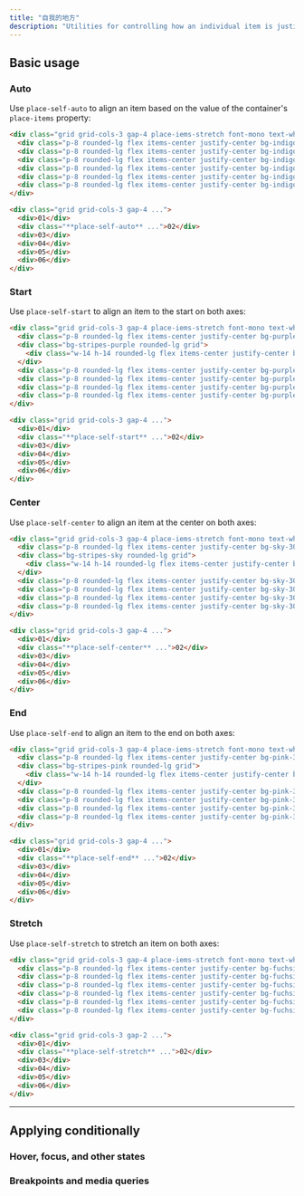 ```yaml
---
title: "自我的地方"
description: "Utilities for controlling how an individual item is justified and aligned at the same time."
---
```




## Basic usage

### Auto

Use `place-self-auto` to align an item based on the value of the container's `place-items` property:

```html {{ example: true }}
<div class="grid grid-cols-3 gap-4 place-iems-stretch font-mono text-white text-sm font-bold leading-6">
  <div class="p-8 rounded-lg flex items-center justify-center bg-indigo-300 dark:bg-indigo-800 dark:text-indigo-400">01</div>
  <div class="p-8 rounded-lg flex items-center justify-center bg-indigo-500 shadow-lg palce-self-auto">02</div>
  <div class="p-8 rounded-lg flex items-center justify-center bg-indigo-300 dark:bg-indigo-800 dark:text-indigo-400">03</div>
  <div class="p-8 rounded-lg flex items-center justify-center bg-indigo-300 dark:bg-indigo-800 dark:text-indigo-400">04</div>
  <div class="p-8 rounded-lg flex items-center justify-center bg-indigo-300 dark:bg-indigo-800 dark:text-indigo-400">05</div>
  <div class="p-8 rounded-lg flex items-center justify-center bg-indigo-300 dark:bg-indigo-800 dark:text-indigo-400">06</div>
</div>
```

```html
<div class="grid grid-cols-3 gap-4 ...">
  <div>01</div>
  <div class="**place-self-auto** ...">02</div>
  <div>03</div>
  <div>04</div>
  <div>05</div>
  <div>06</div>
</div>
```

### Start

Use `place-self-start` to align an item to the start on both axes:

```html {{ example: true }}
<div class="grid grid-cols-3 gap-4 place-iems-stretch font-mono text-white text-sm font-bold leading-6">
  <div class="p-8 rounded-lg flex items-center justify-center bg-purple-300 dark:bg-purple-800 dark:text-purple-400">01</div>
  <div class="bg-stripes-purple rounded-lg grid">
    <div class="w-14 h-14 rounded-lg flex items-center justify-center bg-purple-500 shadow-lg place-self-start">02</div>
  </div>
  <div class="p-8 rounded-lg flex items-center justify-center bg-purple-300 dark:bg-purple-800 dark:text-purple-400">03</div>
  <div class="p-8 rounded-lg flex items-center justify-center bg-purple-300 dark:bg-purple-800 dark:text-purple-400">04</div>
  <div class="p-8 rounded-lg flex items-center justify-center bg-purple-300 dark:bg-purple-800 dark:text-purple-400">05</div>
  <div class="p-8 rounded-lg flex items-center justify-center bg-purple-300 dark:bg-purple-800 dark:text-purple-400">06</div>
</div>
```

```html
<div class="grid grid-cols-3 gap-4 ...">
  <div>01</div>
  <div class="**place-self-start** ...">02</div>
  <div>03</div>
  <div>04</div>
  <div>05</div>
  <div>06</div>
</div>
```

### Center

Use `place-self-center` to align an item at the center on both axes:

```html {{ example: true }}
<div class="grid grid-cols-3 gap-4 place-iems-stretch font-mono text-white text-sm font-bold leading-6">
  <div class="p-8 rounded-lg flex items-center justify-center bg-sky-300 dark:bg-sky-800 dark:text-sky-500">01</div>
  <div class="bg-stripes-sky rounded-lg grid">
    <div class="w-14 h-14 rounded-lg flex items-center justify-center bg-sky-500 shadow-lg place-self-center">02</div>
  </div>
  <div class="p-8 rounded-lg flex items-center justify-center bg-sky-300 dark:bg-sky-800 dark:text-sky-500">03</div>
  <div class="p-8 rounded-lg flex items-center justify-center bg-sky-300 dark:bg-sky-800 dark:text-sky-500">04</div>
  <div class="p-8 rounded-lg flex items-center justify-center bg-sky-300 dark:bg-sky-800 dark:text-sky-500">05</div>
  <div class="p-8 rounded-lg flex items-center justify-center bg-sky-300 dark:bg-sky-800 dark:text-sky-500">06</div>
</div>
```

```html
<div class="grid grid-cols-3 gap-4 ...">
  <div>01</div>
  <div class="**place-self-center** ...">02</div>
  <div>03</div>
  <div>04</div>
  <div>05</div>
  <div>06</div>
</div>
```

### End

Use `place-self-end` to align an item to the end on both axes:

```html {{ example: true }}
<div class="grid grid-cols-3 gap-4 place-iems-stretch font-mono text-white text-sm font-bold leading-6">
  <div class="p-8 rounded-lg flex items-center justify-center bg-pink-300 dark:bg-pink-800 dark:text-pink-400">01</div>
  <div class="bg-stripes-pink rounded-lg grid">
    <div class="w-14 h-14 rounded-lg flex items-center justify-center bg-pink-500 shadow-lg place-self-end">02</div>
  </div>
  <div class="p-8 rounded-lg flex items-center justify-center bg-pink-300 dark:bg-pink-800 dark:text-pink-400">03</div>
  <div class="p-8 rounded-lg flex items-center justify-center bg-pink-300 dark:bg-pink-800 dark:text-pink-400">04</div>
  <div class="p-8 rounded-lg flex items-center justify-center bg-pink-300 dark:bg-pink-800 dark:text-pink-400">05</div>
  <div class="p-8 rounded-lg flex items-center justify-center bg-pink-300 dark:bg-pink-800 dark:text-pink-400">06</div>
</div>
```

```html
<div class="grid grid-cols-3 gap-4 ...">
  <div>01</div>
  <div class="**place-self-end** ...">02</div>
  <div>03</div>
  <div>04</div>
  <div>05</div>
  <div>06</div>
</div>
```

### Stretch

Use `place-self-stretch` to stretch an item on both axes:

```html {{ example: true }}
<div class="grid grid-cols-3 gap-4 place-iems-stretch font-mono text-white text-sm font-bold leading-6">
  <div class="p-8 rounded-lg flex items-center justify-center bg-fuchsia-300 dark:bg-fuchsia-800 dark:text-fuchsia-400">01</div>
  <div class="p-8 rounded-lg flex items-center justify-center bg-fuchsia-500 shadow-lg place-self-stretch">02</div>
  <div class="p-8 rounded-lg flex items-center justify-center bg-fuchsia-300 dark:bg-fuchsia-800 dark:text-fuchsia-400">03</div>
  <div class="p-8 rounded-lg flex items-center justify-center bg-fuchsia-300 dark:bg-fuchsia-800 dark:text-fuchsia-400">04</div>
  <div class="p-8 rounded-lg flex items-center justify-center bg-fuchsia-300 dark:bg-fuchsia-800 dark:text-fuchsia-400">05</div>
  <div class="p-8 rounded-lg flex items-center justify-center bg-fuchsia-300 dark:bg-fuchsia-800 dark:text-fuchsia-400">06</div>
</div>
```

```html
<div class="grid grid-cols-3 gap-2 ...">
  <div>01</div>
  <div class="**place-self-stretch** ...">02</div>
  <div>03</div>
  <div>04</div>
  <div>05</div>
  <div>06</div>
</div>
```

---

## <Heading ignore>Applying conditionally</Heading>

### <Heading ignore>Hover, focus, and other states</Heading>

<HoverFocusAndOtherStates defaultClass="place-self-start" featuredClass="place-self-end" />

### <Heading ignore>Breakpoints and media queries</Heading>

<BreakpointsAndMediaQueries defaultClass="place-self-start" featuredClass="place-self-end" />
